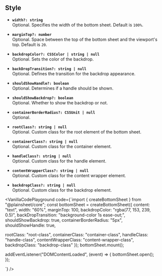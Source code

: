 
## Style

- **`width?: string`**  
  Optional. Specifies the width of the bottom sheet. Default is `100%`.

- **`marginTop?: number`**  
  Optional. Space between the top of the bottom sheet and the viewport's top. Default is `20`.

- **`backdropColor?: CSSColor | string | null`**  
  Optional. Sets the color of the backdrop.

- **`backDropTransition?: string | null`**  
  Optional. Defines the transition for the backdrop appearance.

- **`shouldShowHandle?: boolean`**  
  Optional. Determines if a handle should be shown.

- **`shouldShowBackdrop?: boolean`**  
  Optional. Whether to show the backdrop or not.

- **`containerBorderRadius?: CSSUnit | null`**  
  Optional.

- **`rootClass?: string | null`**  
  Optional. Custom class for the root element of the bottom sheet.

- **`containerClass?: string | null`**  
  Optional. Custom class for the container element.

- **`handleClass?: string | null`**  
  Optional. Custom class for the handle element.

- **`contentWrapperClass?: string | null`**  
  Optional. Custom class for the content wrapper element.

- **`backdropClass?: string | null`**  
   Optional. Custom class for the backdrop element.

<VanillaCodePlayground
code={`import { createBottomSheet } from "@plainsheet/core";
  const bottomSheet = createBottomSheet({
  content: "text",
  width: "60%",
  marginTop: 100,
  backdropColor: "rgba(77, 153, 239, 0.5)",
  backDropTransition: "background-color 1s ease-out;",
  shouldShowBackdrop: true,
  containerBorderRadius: "5px",
  shouldShowHandle: true,

rootClass: "root-class",
containerClass: "container-class",
handleClass: "handle-class",
contentWrapperClass: "content-wrapper-class",
backdropClass: "backdrop-class"
});
bottomSheet.mount();

addEventListener("DOMContentLoaded", (event) => {
bottomSheet.open();
});

`}
/>
